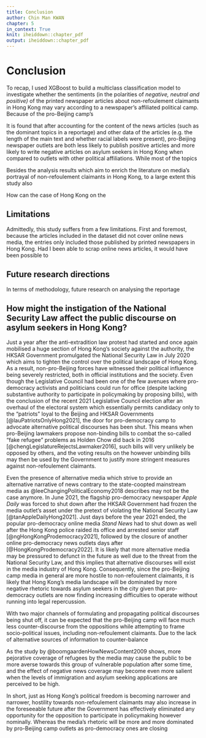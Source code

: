 ```yaml
---
title: Conclusion
author: Chin Man KWAN
chapter: 5
in_context: True
knit: iheiddown::chapter_pdf
output: iheiddown::chapter_pdf
---
```


\setcounter{chapter}{4}

# Conclusion {#conclusion}

To recap, I used XGBoost to build a multiclass classification model to investigate whether the sentiments (in the polarities of *negative, neutral and positive)* of the printed newspaper articles about non-refoulement claimants in Hong Kong may vary according to a newspaper's affiliated political camp. Because of the pro-Beijing camp's

It is found that after accounting for the content of the news articles (such as the dominant topics in a reportage) and other data of the articles (e.g. the length of the main text and whether racial labels were present), pro-Beijing newspaper outlets are both less likely to publish positive articles and more likely to write negative articles on asylum seekers in Hong Kong when compared to outlets with other political affiliations. While most of the topics

Besides the analysis results which aim to enrich the literature on media's portrayal of non-refoulement claimants in Hong Kong, to a large extent this study also

How can the case of Hong Kong on the

## Limitations

Admittedly, this study suffers from a few limitations. First and foremost, because the articles included in the dataset did not cover online news media, the entries only included those published by printed newspapers in Hong Kong. Had I been able to scrap online news articles, it would have been possible to

## Future research directions

In terms of methodology, future research on analysing the reportage

## How might the instigation of the National Security Law affect the public discourse on asylum seekers in Hong Kong?

Just a year after the anti-extradition law protest had started and once again mobilised a huge section of Hong Kong's society against the authority, the HKSAR Government promulgated the National Security Law in July 2020 which aims to tighten the control over the political landscape of Hong Kong. As a result, non-pro-Beijing forces have witnessed their political influence being severely restricted, both in official institutions and the society. Even though the Legislative Council had been one of the few avenues where pro-democracy activists and politicians could run for office (despite lacking substantive authority to participate in policymaking by proposing bills), with the conclusion of the recent 2021 Legislative Council election after an overhaul of the electoral system which essentially permits candidacy only to the "patriots" loyal to the Beijing and HKSAR Governments [@lauPatriotsOnlyHong2021], the door for pro-democracy camp to advocate alternative political discourses has been shut. This means when pro-Beijing lawmakers propose non-binding bills to combat the so-called "fake refugee" problems as Holden Chow did back in 2016 [@chengLegislatureRejectsLawmaker2016], such bills will very unlikely be opposed by others, and the voting results on the however unbinding bills may then be used by the Government to justify more stringent measures against non-refoulement claimants.

Even the presence of alternative media which strive to provide an alternative narrative of news contrary to the state-coopted mainstream media as @leeChangingPoliticalEconomy2018 describes may not be the case anymore. In June 2021, the flagship pro-democracy newspaper *Apple Daily* was forced to shut down after the HKSAR Government had frozen the media outlet's asset under the pretext of violating the National Security Law [@tanAppleDailyHong2021]. Just days before the year 2021 ended, the popular pro-democracy online media *Stand News* had to shut down as well after the Hong Kong police raided its office and arrested senior staff [@ngHongKongProdemocracy2021], followed by the closure of another online pro-democracy news outlets days after [@HongKongProdemocracy2022]. It is likely that more alternative media may be pressured to defunct in the future as well due to the threat from the National Security Law, and this implies that alternative discourses will exist in the media industry of Hong Kong. Consequently, since the pro-Beijing camp media in general are more hostile to non-refoulement claimants, it is likely that Hong Kong's media landscape will be dominated by more negative rhetoric towards asylum seekers in the city given that pro-democracy outlets are now finding increasing difficulties to operate without running into legal repercussion.

With two major channels of formulating and propagating political discourses being shut off, it can be expected that the pro-Beijing camp will face much less counter-discourse from the oppositions while attempting to frame socio-political issues, including non-refoulement claimants. Due to the lack of alternative sources of information to counter-balance

As the study by @boomgaardenHowNewsContent2009 shows, more pejorative coverage of refugees by the media may cause the public to be more averse towards this group of vulnerable population after some time, and the effect of negative news coverage may become even more salient when the levels of immigration and asylum seeking applications are perceived to be high.

In short, just as Hong Kong's political freedom is becoming narrower and narrower, hostility towards non-refoulement claimants may also increase in the foreseeable future after the Government has effectively eliminated any opportunity for the opposition to participate in policymaking however nominally. Whereas the media's rhetoric will be more and more dominated by pro-Beijing camp outlets as pro-democracy ones are closing
